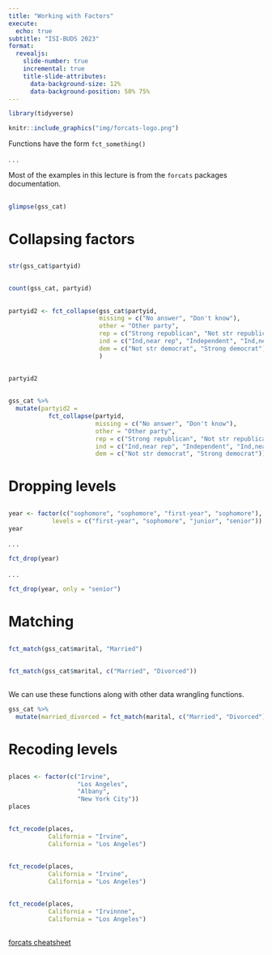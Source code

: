 ```yaml
---
title: "Working with Factors"
execute:
  echo: true
subtitle: "ISI-BUDS 2023"
format: 
  revealjs:
    slide-number: true
    incremental: true
    title-slide-attributes: 
      data-background-size: 12%
      data-background-position: 50% 75%
---
```



```r
library(tidyverse)
```


```r
knitr::include_graphics("img/forcats-logo.png")
```


Functions have the form `fct_something()`

. . .

Most of the examples in this lecture is from the `forcats` packages documentation.

##

```r
glimpse(gss_cat)
```




# Collapsing factors

##

```r
str(gss_cat$partyid)
```

##

```r
count(gss_cat, partyid)
```

##

```r
partyid2 <- fct_collapse(gss_cat$partyid,
                         missing = c("No answer", "Don't know"),
                         other = "Other party",
                         rep = c("Strong republican", "Not str republican"),
                         ind = c("Ind,near rep", "Independent", "Ind,near dem"),
                         dem = c("Not str democrat", "Strong democrat")
                         )
```


##

```r
partyid2
```

##

```r
gss_cat %>% 
  mutate(partyid2 = 
           fct_collapse(partyid,
                        missing = c("No answer", "Don't know"),
                        other = "Other party",
                        rep = c("Strong republican", "Not str republican"),
                        ind = c("Ind,near rep", "Independent", "Ind,near dem"),
                        dem = c("Not str democrat", "Strong democrat")))
```




# Dropping levels

##

```r
year <- factor(c("sophomore", "sophomore", "first-year", "sophomore"), 
            levels = c("first-year", "sophomore", "junior", "senior"))
year

```

. . .

```r
fct_drop(year)
```

. . .

```r
fct_drop(year, only = "senior")
```



# Matching

##

```r
fct_match(gss_cat$marital, "Married")
```

##

```r
fct_match(gss_cat$marital, c("Married", "Divorced"))
```

##

We can use these functions along with other data wrangling functions.

```r
gss_cat %>% 
  mutate(married_divorced = fct_match(marital, c("Married", "Divorced")))
```




# Recoding levels

##

```r
places <- factor(c("Irvine", 
                   "Los Angeles", 
                   "Albany", 
                   "New York City"))
places

```

##

```r
fct_recode(places, 
           California = "Irvine", 
           California = "Los Angeles") 
```


##

```r
fct_recode(places, 
           California = "Irvine", 
           California = "Los Angeles")
```

##

```r
fct_recode(places, 
           California = "Irvinnne", 
           California = "Los Angeles")
```

##

[forcats cheatsheet](https://github.com/rstudio/cheatsheets/raw/master/factors.pdf)
